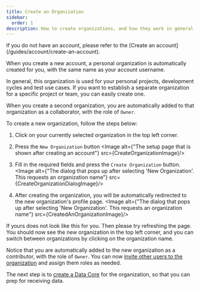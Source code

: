 ```yaml
---
title: Create an Organization
sidebar:
  order: 1
description: How to create organizations, and how they work in general
---
```



<Card title="Do you have an account?" icon="information">
    If you do not have an account, please refer to the [Create an account](/guides/account/create-an-account).
</Card>

When you create a new account, a personal organization is automatically created for you, with the same name as your account username.

In general, this organization is used for your personal projects, development cycles and test use cases. If you want to establish a separate organization for a specific project or team, you can easily create one.

When you create a second organization, you are automatically added to that organization as a collaborator, with the role of `Owner`.

To create a new organization, follow the steps below:

1. Click on your currently selected organization in the top left corner.
2. Press the `New Organization` button
<Image alt={"The setup page that is shown after creating an account"} src={CreateOrganizationImage}/>

3. Fill in the required fields and press the `Create Organization` button.
<Image alt={"The dialog that pops up after selecting 'New Organization'. This requests an organization name"}
       src={CreateOrganizationDialogImage}/>

4. After creating the organization, you will be automatically redirected to the new organization's profile page.
<Image alt={"The dialog that pops up after selecting 'New Organization'. This requests an organization name"}
       src={CreatedAnOrganizationImage}/>

If yours does not look like this for you. Then please try refreshing the page.
You should now see the new organization in the top left corner, and you can switch between organizations by clicking on the organization name.

Notice that you are automatically added to the new organization as a contributor, with the role of `Owner`. You can now [invite other users to the organization](/guides/organization/invite-user-to-organization) and assign them roles as needed.

The next step is to [create a Data Core](/guides/data-core/create-data-core) for the organization, so that you can prep for receiving data.